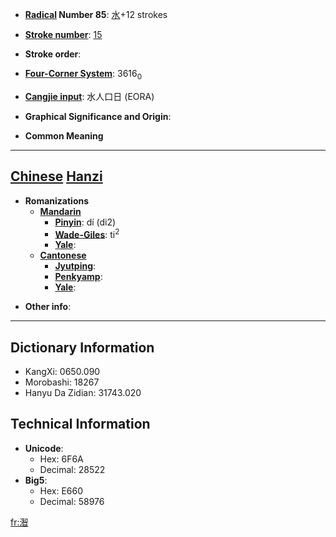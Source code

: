 * '''[[Wiktionary:Chinese radical index| Radical]] Number 85''': [[Wiktionary:Chinese radical index 水|水]]+12 strokes

* '''[[Wiktionary:Chinese total strokes index|Stroke number]]''': [[Wiktionary:Chinese total strokes index 15|15]]

* '''Stroke order''': 

* '''[[Wiktionary:Chinese four corner index|Four-Corner System]]''': 3616<sub>0</sub>

* '''[[Wiktionary:Chinese Cangjie index|Cangjie input]]''': 水人口日 (EORA)

* '''Graphical Significance and Origin''': 

* '''Common Meaning'''

----

== [[Chinese]] [[Hanzi]] ==

* '''Romanizations'''
** '''[[Mandarin]]'''
*** '''[[Pinyin]]''': dí (di2)
*** '''[[Wade-Giles]]''': ti<sup>2</sup>
*** '''[[Yale]]''': 
** '''[[Cantonese]]'''
*** '''[[Jyutping]]''':
*** '''[[Penkyamp]]''': 
*** '''[[Yale]]''': 

* '''Other info''': 

----

== Dictionary Information ==

* KangXi: 0650.090
* Morobashi: 18267
* Hanyu Da Zidian: 31743.020

== Technical Information ==

* '''Unicode''':
** Hex: 6F6A
** Decimal: 28522
* '''Big5''':
** Hex: E660
** Decimal: 58976

[[fr:潪]]